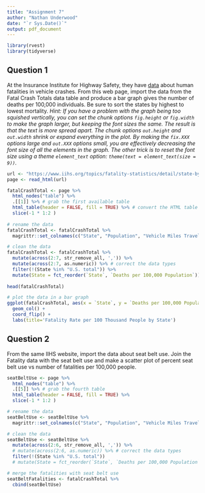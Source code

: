 ---
title: "Assignment 7"
author: "Nathan Underwood"
date: "`r Sys.Date()`"
output: pdf_document
---

```{r Initialization}
library(rvest)
library(tidyverse)
```

## Question 1

At the Insurance Institute for Highway Safety, they have [data](https://www.iihs.org/topics/fatality-statistics/detail/state-by-state) about human fatalities in vehicle crashes. From this web page, import the data from the Fatal Crash Totals data table and produce a bar graph gives the number of deaths per 100,000 individuals. Be sure to sort the states by highest to lowest mortality.
_Hint: If you have a problem with the graph being too squished vertically, you can set the chunk options `fig.height` or `fig.width` to make the graph larger, but keeping the font sizes the same. The result is that the text is more spread apart. The chunk options `out.height` and `out.width` shrink or expand everything in the plot. By making the `fix.XXX` options large and `out.XXX` options small, you are effectively decreasing the font size of all the elements in the graph. The other trick is to reset the font size using a theme `element_text` option: `theme(text = element_text(size = 9))`._

```{r Question 1, fig.width = 20, fig.wdith = 20}
url <- "https://www.iihs.org/topics/fatality-statistics/detail/state-by-state"
page <- read_html(url)

fatalCrashTotal <- page %>% 
  html_nodes("table") %>% 
  .[[1]] %>% # grab the first available table
  html_table(header = FALSE, fill = TRUE) %>% # convert the HTML table into a data frame
  slice(-1 * 1:2 )
  
# rename the data
fatalCrashTotal <- fatalCrashTotal %>%
  magrittr::set_colnames(c("State", "Population", "Vehicle Miles Traveled (Milions)", "Fatal Crashes", "Deaths", "Deaths per 100,000 Population", "Deaths per 100 Million Vehicles Miles Traveled"))

# clean the data
fatalCrashTotal <- fatalCrashTotal %>% 
  mutate(across(2:7, str_remove_all, ',')) %>% 
  mutate(across(2:7, as.numeric)) %>% # correct the data types
  filter(!(State %in% "U.S. total")) %>% 
  mutate(State = fct_reorder(`State`, `Deaths per 100,000 Population`))
  
head(fatalCrashTotal)

# plot the data in a bar graph
ggplot(fatalCrashTotal, aes(x = `State`, y = `Deaths per 100,000 Population`)) +
  geom_col() +
  coord_flip() +
  labs(title='Fatality Rate per 100 Thousand People by State')
```

## Question 2

From the same IIHS website, import the data about seat belt use. Join the Fatality data with the seat belt use and make a scatter plot of percent seat belt use vs number of fatalities per 100,000 people.

```{r Question 2}
seatBeltUse <- page %>% 
  html_nodes("table") %>% 
  .[[5]] %>% # grab the fourth table
  html_table(header = FALSE, fill = TRUE) %>% 
  slice(-1 * 1:2 )

# rename the data
seatBeltUse <- seatBeltUse %>% 
  magrittr::set_colnames(c("State", "Population", "Vehicle Miles Traveled (Milions)", "Fatal Crashes", "Deaths", "Deaths per 100,000 Population", "Deaths per 100 Million Vehicles Miles Traveled"))

# clean the data
seatBeltUse <- seatBeltUse %>% 
  mutate(across(2:6, str_remove_all, ',')) %>% 
  # mutate(across(2:6, as.numeric)) %>% # correct the data types
  filter(!(State %in% "U.S. total"))
  # mutate(State = fct_reorder(`State`, `Deaths per 100,000 Population`))

# merge the fatalities with seat belt use
seatBeltFatalities <- fatalCrashTotal %>% 
  cbind(seatBeltUse)
```

